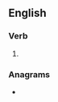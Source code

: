 ==English==

===Verb===
{{head|en|verb form}}

# {{present participle of|en|anodise|nocat=1}}

===Anagrams===
* {{anagrams|en|a=adgiinnos|Adonising|adonising}}